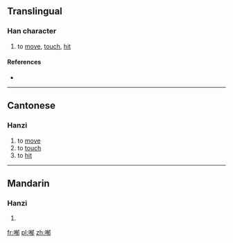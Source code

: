 ==Translingual==

===Han character===
{{Han char|rn=30|rad=口|as=09|sn=12|four=|canj=口大月中 (RKBL)|ids=⿰[[口]][[郁]]}}

# {{context|Cantonese|lang=mul}} to [[move]], [[touch]], [[hit]]

====References====
* {{Han ref|kx=0198.140|dkj=03930|dj=0420.030|hdz=10638.100|uh=5590|ud=21904}}

----

==Cantonese==

===Hanzi===
{{yue-hanzi|jyut=[[juk1]]|y=yuk1}}

# to [[move]]
# to [[touch]]
# to [[hit]]

----

==Mandarin==

===Hanzi===
{{cmn-hanzi|pin=[[yù]] ([[yu4]])|wg=yü<sup>4</sup>}}

# {{defn|lang=cmn|sort=口09}}

[[fr:喐]]
[[pl:喐]]
[[zh:喐]]